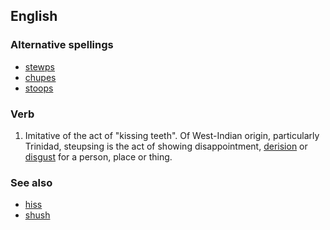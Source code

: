 ==English==

===Alternative spellings===
* [[stewps]]
* [[chupes]]
* [[stoops]]

===Verb===
{{en-verb|steupses|steupsing|steupsed}}

# {{dialect|onomatopoeia}} Imitative of the act of "kissing teeth".  Of West-Indian origin, particularly Trinidad, steupsing is the act of showing disappointment, [[derision]] or [[disgust]] for a person, place or thing.

===See also===
* [[hiss]]
* [[shush]]